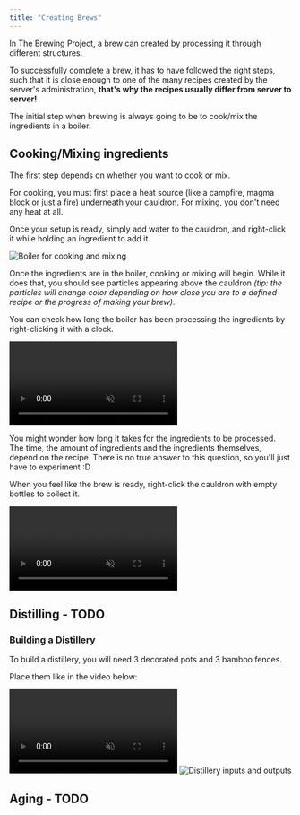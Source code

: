 ```yaml
---
title: "Creating Brews"
---
```





In The Brewing Project, a brew can created by processing it through different structures.

To successfully complete a brew, it has to have followed the right steps, such that it is close enough to one of the many recipes created by the server's administration, **that's why the recipes usually differ from server to server!**

The initial step when brewing is always going to be to cook/mix the ingredients in a boiler.

## Cooking/Mixing ingredients

The first step depends on whether you want to cook or mix.

For cooking, you must first place a heat source (like a campfire, magma block or just a fire) underneath your cauldron. For mixing, you don't need any heat at all.

Once your setup is ready, simply add water to the cauldron, and right-click it while holding an ingredient to add it.

<Image src={boilerCookingAndMixingImage} alt="Boiler for cooking and mixing" />

Once the ingredients are in the boiler, cooking or mixing will begin. While it does that, you should see particles appearing above the cauldron *(tip: the particles will change color depending on how close you are to a defined recipe or the progress of making your brew)*.

You can check how long the boiler has been processing the ingredients by right-clicking it with a clock.

<video muted controls>
    <source src={cookingMixingIngredientsVideo} type="video/mp4" />
</video>

You might wonder how long it takes for the ingredients to be processed. The time, the amount of ingredients and the ingredients themselves, depend on the recipe. There is no true answer to this question, so you'll just have to experiment :D

When you feel like the brew is ready, right-click the cauldron with empty bottles to collect it.

<video muted controls>
    <source src={extractBrewsVideo} type="video/mp4" />
</video>

## Distilling - TODO

### Building a Distillery

To build a distillery, you will need 3 decorated pots and 3 bamboo fences.

Place them like in the video below:

<video muted controls>
    <source src={buildingADistilleryVideo} type="video/mp4" />
</video>

<Image src={distilleryInputsAndOutputsImage} alt="Distillery inputs and outputs" />

## Aging - TODO
